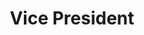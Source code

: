 ---
title: "Vice President"
name: "Stephanie Gago"
index: "2"
linkedin: "https://www.linkedin.com/in/stephaniegago/"
image: "https://media-exp1.licdn.com/dms/image/C4D03AQFaF11we00QgQ/profile-displayphoto-shrink_400_400/0/1619559459615?e=1635984000&v=beta&t=byeq7SpwxR_708pExtCvH7fJuItMGOz4iGFRVJzu_Zw"
---